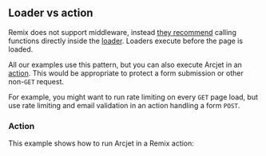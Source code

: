 
## Loader vs action

Remix does not support middleware, instead [they
recommend](https://github.com/remix-run/remix/discussions/1432) calling
functions directly inside the
[loader](https://remix.run/docs/en/main/route/loader). Loaders execute before
the page is loaded.

All our examples use this pattern, but you can also execute Arcjet in an
[action](https://remix.run/docs/en/main/route/action). This would be appropriate
to protect a form submission or other non-`GET` request.

For example, you might want to run rate limiting on every `GET` page load, but
use rate limiting and email validation in an action handling a form `POST`.

### Action

This example shows how to run Arcjet in a Remix action:

<SelectableContent client:load syncKey="language" frameworkSwitcher>
  <div slot="TS" slotIdx="1">
    <Code code={ActionTS} lang="ts" />
  </div>
  <div slot="JS" slotIdx="2">
    <Code code={ActionJS} lang="js" />
  </div>
</SelectableContent>
